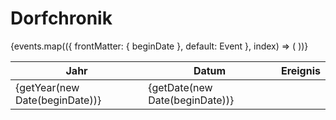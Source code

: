 
# Dorfchronik

<table>
  <thead>
    <tr>
      <th>Jahr</th>
      <th>Datum</th>
      <th>Ereignis</th>
    </tr>
  </thead>
  <tbody>
    {events.map(({ frontMatter: { beginDate }, default: Event }, index) => (
      <tr key={index}>
        <td>{getYear(new Date(beginDate))}</td>
        <td>{getDate(new Date(beginDate))}</td>
        <td>
          <Event />
        </td>
      </tr>
    ))}
  </tbody>
</table>
